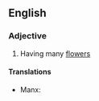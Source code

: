{{also|polyanthus}}
==English==

===Adjective===
{{en-adj}}

# {{context|rare|botany|lang=en}} Having many [[flower]]s

====Translations====
{{trans-top|having many flowers}}
* Manx: {{t|gv|yl-vlaagh}}
{{trans-mid}}
{{trans-bottom}}